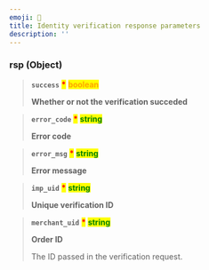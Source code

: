 ```yaml
---
emoji: 📀
title: Identity verification response parameters
description: ''
---
```





### rsp (Object) <a href="#request_pay-rsp" id="request_pay-rsp"></a>

> **`success`**  <mark style="color:red;">**\***</mark>  <mark style="color:orange;">**boolean**</mark>
>
> **Whether or not the verification succeded**

> **`error_code`**  <mark style="color:red;">**\***</mark>  <mark style="color:green;">**string**</mark>
>
> **Error code**

> **`error_msg`**  <mark style="color:red;">**\***</mark>  <mark style="color:green;">**string**</mark>
>
> **Error message**

> **`imp_uid`**  <mark style="color:red;">**\***</mark>  <mark style="color:green;">**string**</mark>
>
> **Unique verification ID**

> **`merchant_uid`**  <mark style="color:red;">**\***</mark>  <mark style="color:green;">**string**</mark>
>
> **Order ID**
>
> The ID passed in the verification request.
